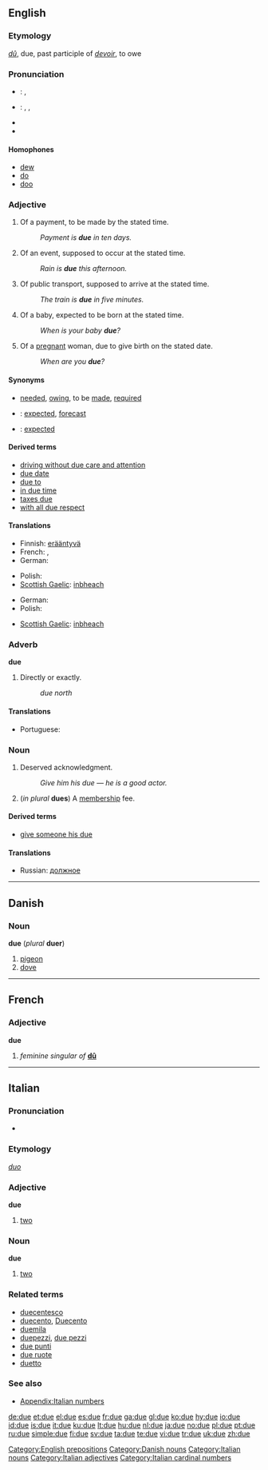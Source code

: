 {{wikipedia|dab=due}}
==English==

{{rank|opportunity|lines|personal|794|due|Henry|society|boat}}

===Etymology===
{{F.}} ''[[dû]]'', due, past participle of ''[[devoir]]'', to owe

===Pronunciation===
* {{a|UK}}: {{IPA|/djuː/}}, {{SAMPA|/dju:/}}
* {{a|US}}: {{enPR|do͞o}}, {{IPA|/du/}}, {{SAMPA|/du/}}
* {{audio|en-us-due.ogg|Audio (US)}}
* {{rhymes|uː}}

====Homophones====
* [[dew]]
* [[do]] {{italbrac|US}}
* [[doo]] {{italbrac|US}}

===Adjective===
{{en-adj|-}}

# Of a payment, to be made by the stated time.
#: ''Payment is '''due''' in ten days.''
# Of an event, supposed to occur at the stated time.
#: ''Rain is '''due''' this afternoon.''
# Of public transport, supposed to arrive at the stated time.
#: ''The train is '''due''' in five minutes.''
# Of a baby, expected to be born at the stated time.
#: ''When is your baby '''due'''?''
# Of a [[pregnant]] woman, due to give birth on the stated date.
#: ''When are you '''due'''?''

====Synonyms====
* {{italbrac|of a payment}} [[needed]], [[owing]], to be [[made]], [[required]]
* {{italbrac|of an event}}: [[expected]], [[forecast]]
* {{italbrac|of a vehicle}}: [[expected]]

====Derived terms====
* [[driving without due care and attention]]
* [[due date]]
* [[due to]]<!--due to: # [[likely]] to-->
* [[in due time]]
* [[taxes due]]
* [[with all due respect]]

====Translations====
{{trans-top|of a payment, to be made by the stated time}}
* Finnish: [[erääntyvä]]
* French: {{t+|fr|dû|m}}, {{t+|fr|due|f}}
* German: {{t-|de|fällig}}
{{trans-mid}}
* Polish: {{t|pl|należny|m}}
* [[Scottish Gaelic]]: [[inbheach]]
{{trans-bottom}}

{{trans-top|of an event, supposed to occur at the stated time}}
* German: {{t-|de|fällig}}
* Polish: {{t|pl|spodziewany|m}}
{{trans-mid}}
* [[Scottish Gaelic]]: [[inbheach]]
{{trans-bottom}}

{{trans-top|of public transport, supposed to arrive at the stated time}}
{{trans-mid}}
{{trans-bottom}}

{{trans-top|of a baby, expected to be born at the stated time}}
{{trans-mid}}
{{trans-bottom}}

{{trans-top|of a pregnant woman, due to give birth on the stated date}}
{{trans-mid}}
{{trans-bottom}}

===Adverb===
'''due'''

# {{italbrac|used with compass directions}} Directly or exactly.
#: ''due north''

====Translations====
{{trans-top|used with compass directions: directly or exactly}}
* Portuguese: {{t|pt|exatamente}}
{{trans-mid}}
{{trans-bottom}}

===Noun===
{{en-noun}}

# Deserved acknowledgment.
#: ''Give him his due &mdash; he is a good actor.''
# (''in plural'' '''dues''') A [[membership]] fee.

====Derived terms====
* [[give someone his due]]

====Translations====
{{trans-top|deserved acknowledgement}}
* Russian: [[должное]]
{{trans-mid}}
{{trans-bottom}}

[[Category:English prepositions]]

----

==Danish==

===Noun===
'''due''' (''plural'' '''duer''')

# [[pigeon]]
# [[dove]]

[[Category:Danish nouns]]

----

==French==

===Adjective===
'''due''' {{f}}

# ''feminine singular of'' '''[[dû]]'''

----

==Italian==

===Pronunciation===
* {{IPA|[ˈdue]}}

===Etymology===
{{L.|it}} ''[[duo#Latin|duo]]''

{{cardinalbox|it|1|2|3|uno|tre|ord=secondo}}
===Adjective===
'''due''' {{m|f|inv}}

# [[two]]

===Noun===
'''due''' {{m|inv}}

# [[two]]

===Related terms===
*[[duecentesco]]
*[[duecento]], [[Duecento]]
*[[duemila]]
*[[duepezzi]], [[due pezzi]]
*[[due punti]]
*[[due ruote]]
*[[duetto]]

===See also===
*[[Appendix:Italian numbers]]

[[Category:Italian nouns]]
[[Category:Italian adjectives]]
[[Category:Italian cardinal numbers]]

[[de:due]]
[[et:due]]
[[el:due]]
[[es:due]]
[[fr:due]]
[[ga:due]]
[[gl:due]]
[[ko:due]]
[[hy:due]]
[[io:due]]
[[id:due]]
[[is:due]]
[[it:due]]
[[ku:due]]
[[lt:due]]
[[hu:due]]
[[nl:due]]
[[ja:due]]
[[no:due]]
[[pl:due]]
[[pt:due]]
[[ru:due]]
[[simple:due]]
[[fi:due]]
[[sv:due]]
[[ta:due]]
[[te:due]]
[[vi:due]]
[[tr:due]]
[[uk:due]]
[[zh:due]]